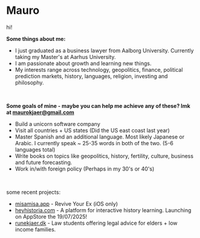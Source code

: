 # Mauro 

hi!

**Some things about me:**

- I just graduated as a business lawyer from Aalborg University. Currently taking my Master's at Aarhus University.
- I am passionate about growth and learning new things. 
- My interests range across technology, geopolitics, finance, political prediction markets, history, languages, religion, investing and philosophy. 


<br />

**Some goals of mine - maybe you can help me achieve any of these? lmk at maurokjaer@gmail.com**
- Build a unicorn software company 
- Visit all countries + US states (Did the US east coast last year)
- Master Spanish and an additional language. Most likely Japanese or Arabic. I currently speak ~ 25-35 words in both of the two. (5-6 languages total) 
- Write books on topics like geopolitics, history, fertility, culture, business and future forecasting. 
- Work in/with foreign policy (Perhaps in my 30's or 40's)


<br />

some recent projects: 
- [misamisa.app](https://misamisa.app) - Revive Your Ex (iOS only) 
- [heyhistoria.com](https://heyhistoria.com) - A platform for interactive history learning. Launching on AppStore the 19/07/2025!
- [runekjaer.dk](https://runekjaer.dk) - Law students offering legal advice for elders + low income families.
